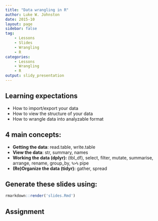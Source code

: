 ```yaml
---
title: "Data wrangling in R"
author: Luke W. Johnston
date: 2015-10
layout: page
sidebar: false
tag:
    - Lessons
    - Slides
    - Wrangling
    - R
categories:
    - Lessons
    - Wrangling
    - R
output: slidy_presentation
---
```


## Learning expectations ##

* How to import/export your data
* How to view the structure of your data
* How to wrangle data into analyzable format

## 4 main concepts: ##

* **Getting the data**: read.table, write.table
* **View the data**: str, summary, names
* **Working the data (dplyr):** (tbl\_df), select, filter, mutate,
  summarise, arrange, rename, group\_by, `%>%` pipe
* **(Re)Organize the data (tidyr):** gather, spread

## Generate these slides using: ##

```r
rmarkdown::render('slides.Rmd')
```

## Assignment ##

